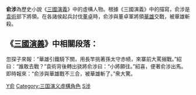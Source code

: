 '''俞涉'''為歷史小說《[[三國演義|三國演義]]》中的虛構人物。根據《三國演義》中的描寫，俞涉是[[袁術|袁術]]部下將領。在各諸侯起兵討伐[[董卓|董卓]]時，俞涉與董卓軍將領[[華雄|華雄]]交戰，被華雄斬殺。

==《[[三國演義|三國演義]]》中相關段落：==
忽探子來報：“華雄引鐵騎下關，用長竿挑著孫太守赤帻，來寨前大罵搦戰。”紹曰：“誰敢去戰？”袁術背後轉出骁將俞涉曰：“小將願往。”紹喜，便著俞涉出馬。即時報來：“俞涉與華雄戰不三合，被華雄斬了。”衆大驚。

[[Category:三國演義登場人物|Y俞]]
[[Category:三国演义虛構角色|Category:三国演义虛構角色]]
[[Category:俞姓|S涉]]